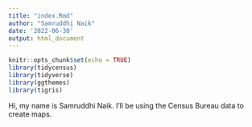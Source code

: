 ```yaml
---
title: "index.Rmd"
author: "Samruddhi Naik"
date: '2022-06-30'
output: html_document
---
```


```r
knitr::opts_chunk$set(echo = TRUE)
library(tidycensus)
library(tidyverse)
library(ggthemes)
library(tigris)
```

Hi, my name is Samruddhi Naik. I'll be using the Census Bureau data to create maps.

